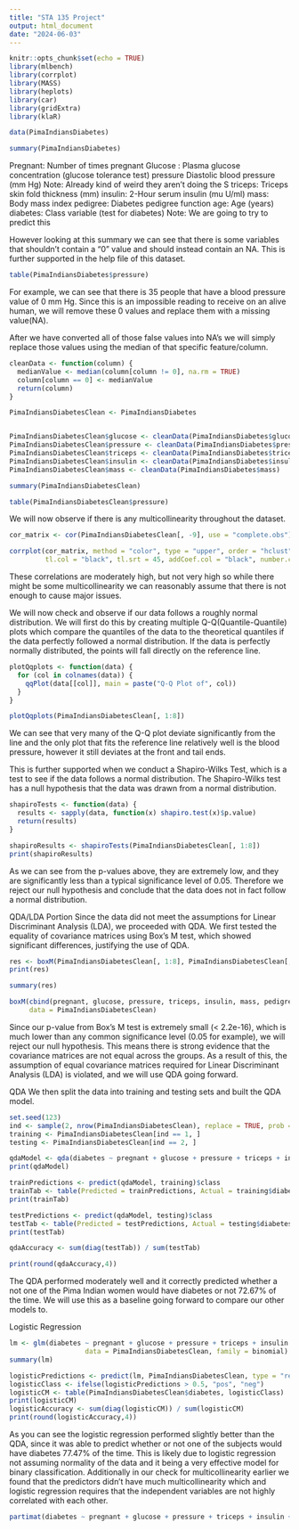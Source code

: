 ---
title: "STA 135 Project"
output: html_document
date: "2024-06-03"
---

```{r setup, include=FALSE}
knitr::opts_chunk$set(echo = TRUE)
library(mlbench)
library(corrplot)
library(MASS)
library(heplots)
library(car) 
library(gridExtra)
library(klaR)
```

```{r}
data(PimaIndiansDiabetes)
```

```{r}
summary(PimaIndiansDiabetes)
```
Pregnant: Number of times pregnant
Glucose : Plasma glucose concentration (glucose tolerance test)
pressure	Diastolic blood pressure (mm Hg) Note: Already kind of weird they aren't doing the S
triceps:	Triceps skin fold thickness (mm)
insulin:	2-Hour serum insulin (mu U/ml)
mass:	Body mass index
pedigree:	Diabetes pedigree function
age:	Age (years)
diabetes:	Class variable (test for diabetes) Note: We are going to try to predict this

However looking at this summary we can see that there is some variables that shouldn't contain a "0" value and should instead contain an NA. This is further supported in the help file of this dataset. 
```{r}
table(PimaIndiansDiabetes$pressure)
```
For example, we can see that there is 35 people that have a blood pressure value of 0 mm Hg. Since this is an impossible reading to receive on an alive human, we will remove these 0 values and replace them with a missing value(NA).

After we have converted all of those false values into NA's we will simply replace those values using the median of that specific feature/column.
```{r}
cleanData <- function(column) {
  medianValue <- median(column[column != 0], na.rm = TRUE)
  column[column == 0] <- medianValue
  return(column)
}

PimaIndiansDiabetesClean <- PimaIndiansDiabetes


PimaIndiansDiabetesClean$glucose <- cleanData(PimaIndiansDiabetes$glucose)
PimaIndiansDiabetesClean$pressure <- cleanData(PimaIndiansDiabetes$pressure)
PimaIndiansDiabetesClean$triceps <- cleanData(PimaIndiansDiabetes$triceps)
PimaIndiansDiabetesClean$insulin <- cleanData(PimaIndiansDiabetes$insulin)
PimaIndiansDiabetesClean$mass <- cleanData(PimaIndiansDiabetes$mass)
```

```{r}
summary(PimaIndiansDiabetesClean)
```

```{r}
table(PimaIndiansDiabetesClean$pressure)
```
We will now observe if there is any multicollinearity throughout the dataset. 
```{r}
cor_matrix <- cor(PimaIndiansDiabetesClean[, -9], use = "complete.obs")

corrplot(cor_matrix, method = "color", type = "upper", order = "hclust", 
         tl.col = "black", tl.srt = 45, addCoef.col = "black", number.cex = 0.7)
```
These correlations are moderately high, but not very high so while there might be some multicollinearity we can reasonably assume that there is not enough to cause major issues. 

We will now check and observe if our data follows a roughly normal distribution. We will first do this by creating multiple Q-Q(Quantile-Quantile) plots which compare the quantiles of the data to the theoretical quantiles if the data perfectly followed a normal distribution. If the data is perfectly normally distributed, the points will fall directly on the reference line. 
```{r}
plotQqplots <- function(data) {
  for (col in colnames(data)) {
    qqPlot(data[[col]], main = paste("Q-Q Plot of", col))
  }
}

plotQqplots(PimaIndiansDiabetesClean[, 1:8])
```
We can see that very many of the Q-Q plot deviate significantly from the line and the only plot that fits the reference line relatively well is the blood pressure, however it still deviates at the front and tail ends. 

This is further supported when we conduct a Shapiro-Wilks Test, which is a test to see if the data follows a normal distribution. The Shapiro-Wilks test has a null hypothesis that the data was drawn from a normal distribution. 
```{r}
shapiroTests <- function(data) {
  results <- sapply(data, function(x) shapiro.test(x)$p.value)
  return(results)
}

shapiroResults <- shapiroTests(PimaIndiansDiabetesClean[, 1:8])
print(shapiroResults)
```
As we can see from the p-values above, they are extremely low, and they are significantly less than a typical significance level of 0.05. Therefore we reject our null hypothesis and conclude that the data does not in fact follow a normal distribution. 

QDA/LDA Portion
Since the data did not meet the assumptions for Linear Discriminant Analysis (LDA), we proceeded with QDA. We first tested the equality of covariance matrices using Box's M test, which showed significant differences, justifying the use of QDA.
```{r}
res <- boxM(PimaIndiansDiabetesClean[, 1:8], PimaIndiansDiabetesClean[, "diabetes"])
print(res)

summary(res)

boxM(cbind(pregnant, glucose, pressure, triceps, insulin, mass, pedigree, age) ~ diabetes, 
     data = PimaIndiansDiabetesClean)
```

Since our p-value from Box's M test is extremely small (< 2.2e-16), which is much lower than any common significance level (0.05 for example), we will reject our null hypothesis. This means there is strong evidence that the covariance matrices are not equal across the groups. As a result of this, the assumption of equal covariance matrices required for Linear Discriminant Analysis (LDA) is violated, and we will use QDA going forward. 

QDA
We then split the data into training and testing sets and built the QDA model.
```{r}
set.seed(123)
ind <- sample(2, nrow(PimaIndiansDiabetesClean), replace = TRUE, prob = c(0.6, 0.4))
training <- PimaIndiansDiabetesClean[ind == 1, ]
testing <- PimaIndiansDiabetesClean[ind == 2, ]

qdaModel <- qda(diabetes ~ pregnant + glucose + pressure + triceps + insulin + mass + pedigree + age, data = training)
print(qdaModel)

trainPredictions <- predict(qdaModel, training)$class
trainTab <- table(Predicted = trainPredictions, Actual = training$diabetes)
print(trainTab)

testPredictions <- predict(qdaModel, testing)$class
testTab <- table(Predicted = testPredictions, Actual = testing$diabetes)
print(testTab)

qdaAccuracy <- sum(diag(testTab)) / sum(testTab)

print(round(qdaAccuracy,4))
```
The QDA performed moderately well and it correctly predicted whether a not one of the Pima Indian women would have diabetes or not 72.67% of the time. We will use this as a baseline going forward to compare our other models to. 

Logistic Regression
```{r}
lm <- glm(diabetes ~ pregnant + glucose + pressure + triceps + insulin + mass + pedigree + age, 
                   data = PimaIndiansDiabetesClean, family = binomial)
summary(lm)

logisticPredictions <- predict(lm, PimaIndiansDiabetesClean, type = "response")
logisticClass <- ifelse(logisticPredictions > 0.5, "pos", "neg")
logisticCM <- table(PimaIndiansDiabetesClean$diabetes, logisticClass)
print(logisticCM)
logisticAccuracy <- sum(diag(logisticCM)) / sum(logisticCM)
print(round(logisticAccuracy,4))
```
As you can see the logistic regression performed slightly better than the QDA, since it was able to predict whether or not one of the subjects would have diabetes 77.47% of the time. This is likely due to logistic regression not assuming normality of the data and it being a very effective model for binary classification. Additionally in our check for multicollinearity earlier we found that the predictors didn't have much multicollinearity which and logistic regression requires that the independent variables are not highly correlated with each other.


```{r qda_partimat, fig.width=25, fig.height=25}
partimat(diabetes ~ pregnant + glucose + pressure + triceps + insulin + mass + pedigree + age, data = training, method = "qda")
```

